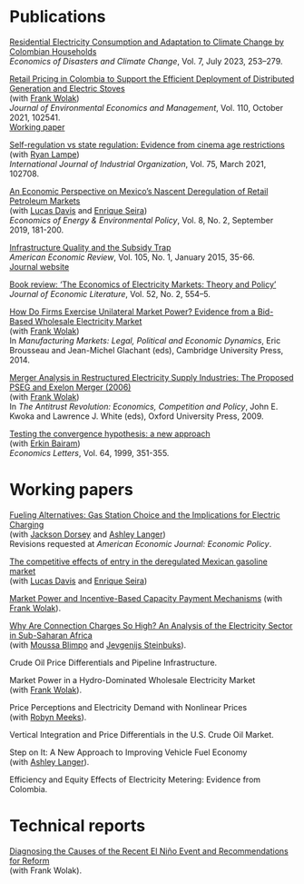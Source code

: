# Publications

[Residential Electricity Consumption and Adaptation to Climate Change by Colombian Households](https://doi.org/10.1007/s41885-023-00131-3)<br>
*Economics of Disasters and Climate Change*, Vol. 7, July 2023, 253–279.

[Retail Pricing in Colombia to Support the Efficient Deployment of Distributed Generation and Electric Stoves](https://doi.org/10.1016/j.jeem.2021.102541)<br>
(with [Frank Wolak](https://web.stanford.edu/group/fwolak/cgi-bin/))<br>
*Journal of Environmental Economics and Management*, Vol. 110, October 2021, 102541.<br>
[Working paper](/files/retail-pricing-in-colombia.pdf)

[Self-regulation vs state regulation: Evidence from cinema age restrictions](https://doi.org/10.1016/j.ijindorg.2021.102708)<br>
(with [Ryan Lampe](https://www.ryanlampe.com))<br>
*International Journal of Industrial Organization*, Vol. 75, March 2021, 102708.

[An Economic Perspective on Mexico's Nascent Deregulation of Retail Petroleum Markets](https://doi.org/10.5547/2160-5890.8.2.ldav)<br>
(with [Lucas Davis](https://faculty.haas.berkeley.edu/ldavis/) and [Enrique Seira](http://enriqueseira.com))<br>
*Economics of Energy & Environmental Policy*, Vol. 8, No. 2, September 2019, 181-200.

[Infrastructure Quality and the Subsidy Trap](/files/infrastructure-quality-and-subsidy-trap.pdf)<br>
*American Economic Review*, Vol. 105, No. 1, January 2015, 35-66.<br>
[Journal website](https://doi.org/10.1257/aer.20110572)

[Book review: 'The Economics of Electricity Markets: Theory and Policy'](/files/book-review-electricity-markets.pdf)<br>
*Journal of Economic Literature*, Vol. 52, No. 2, 554--5.

[How Do Firms Exercise Unilateral Market Power? Evidence from a Bid-Based Wholesale 
Electricity Market](/files/how-do-firms-exercise-market-power.pdf)<br>
(with [Frank Wolak](https://web.stanford.edu/group/fwolak/cgi-bin/))<br>
In *Manufacturing Markets: Legal, Political and Economic Dynamics*, Eric Brousseau and Jean-Michel Glachant (eds), Cambridge University Press, 2014.

[Merger Analysis in Restructured Electricity Supply Industries: The Proposed PSEG and 
Exelon Merger (2006)](/files/merger-analysis-in-restructured-electricity.pdf)<br>
(with [Frank Wolak](https://web.stanford.edu/group/fwolak/cgi-bin/))<br>
In *The Antitrust Revolution: Economics, Competition and Policy*, John E. Kwoka and Lawrence J. White (eds), Oxford University Press, 2009.

[Testing the convergence hypothesis: a new approach](https://doi.org/10.1016/S0165-1765(99)00099-3)<br>
(with [Erkin Bairam](https://www.researchgate.net/scientific-contributions/Erkin-I-Bairam-2033580085))<br>
*Economics Letters*, Vol. 64, 1999, 351-355.


# Working papers

[Fueling Alternatives: Gas Station Choice and the Implications for Electric Charging](/files/fueling-alternatives.pdf)<br>
(with [Jackson Dorsey](https://www.jacksonfdorsey.com) and [Ashley Langer](https://www.ashleylanger.com))<br>
Revisions requested at *American Economic Journal: Economic Policy*.

[The competitive effects of entry in the deregulated Mexican gasoline market](/files/competitive-effects-entry-gasoline.pdf)<br>
(with [Lucas Davis](https://faculty.haas.berkeley.edu/ldavis/) and [Enrique Seira](http://enriqueseira.com))

[Market Power and Incentive-Based Capacity Payment Mechanisms](/files/capacity-payment-mechanism.pdf)
(with [Frank Wolak](https://web.stanford.edu/group/fwolak/cgi-bin/)).

[Why Are Connection Charges So High? An Analysis of the Electricity Sector in Sub-Saharan Africa](/files/why-are-connection-charges-so-high.pdf)<br>
(with [Moussa Blimpo](https://sites.google.com/site/mpblimpo/welcome-cv) and [Jevgenijs Steinbuks](http://www.steinbuks.info)).

Crude Oil Price Differentials and Pipeline Infrastructure.

Market Power in a Hydro-Dominated Wholesale Electricity Market<br>
(with [Frank Wolak](https://web.stanford.edu/group/fwolak/cgi-bin/)).

Price Perceptions and Electricity Demand with Nonlinear Prices<br>
(with [Robyn Meeks](http://www.robynmeeks.com)).

Vertical Integration and Price Differentials in the U.S. Crude Oil Market.

Step on It: A New Approach to Improving Vehicle Fuel Economy<br>
(with [Ashley Langer](https://www.ashleylanger.com)).

Efficiency and Equity Effects of Electricity Metering: Evidence from Colombia.


# Technical reports

[Diagnosing the Causes of the Recent El Niño Event and Recommendations for Reform](/files/diagnosing-el-nino.pdf)<br>
(with Frank Wolak).
